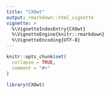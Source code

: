 ```yaml
---
title: "CXOwt"
output: rmarkdown::html_vignette
vignette: >
  %\VignetteIndexEntry{CXOwt}
  %\VignetteEngine{knitr::rmarkdown}
  %\VignetteEncoding{UTF-8}
---
```


```r
knitr::opts_chunk$set(
  collapse = TRUE,
  comment = "#>"
)
```

```r
library(CXOwt)
```
